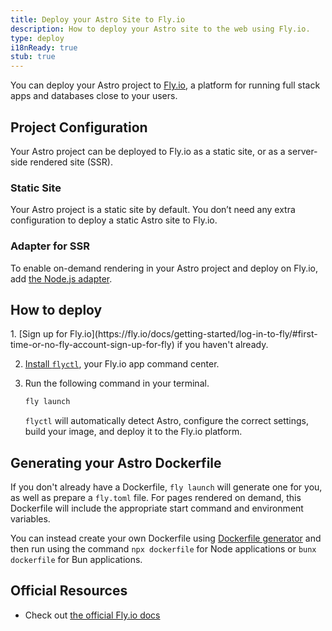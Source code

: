 ```yaml
---
title: Deploy your Astro Site to Fly.io
description: How to deploy your Astro site to the web using Fly.io.
type: deploy
i18nReady: true
stub: true
---
```


You can deploy your Astro project to [Fly.io](https://fly.io/), a platform for running full stack apps and databases close to your users.

## Project Configuration

Your Astro project can be deployed to Fly.io as a static site, or as a server-side rendered site (SSR).

### Static Site

Your Astro project is a static site by default. You don’t need any extra configuration to deploy a static Astro site to Fly.io.

### Adapter for SSR

To enable on-demand rendering in your Astro project and deploy on Fly.io, add [the Node.js adapter](/en/guides/integrations-guide/node/).

## How to deploy

<Steps>
1. [Sign up for Fly.io](https://fly.io/docs/getting-started/log-in-to-fly/#first-time-or-no-fly-account-sign-up-for-fly) if you haven't already.

2. [Install `flyctl`](https://fly.io/docs/hands-on/install-flyctl/), your Fly.io app command center.

3. Run the following command in your terminal.

    ```bash
    fly launch
    ```

	`flyctl` will automatically detect Astro, configure the correct settings, build your image, and deploy it to the Fly.io platform. 
</Steps>

## Generating your Astro Dockerfile

If you don't already have a Dockerfile, `fly launch` will generate one for you, as well as prepare a `fly.toml` file. For pages rendered on demand, this Dockerfile will include the appropriate start command and environment variables.

You can instead create your own Dockerfile using [Dockerfile generator](https://www.npmjs.com/package/@flydotio/dockerfile) and then run using the command `npx dockerfile` for Node applications or `bunx dockerfile` for Bun applications.

## Official Resources

- Check out [the official Fly.io docs](https://fly.io/docs/js/frameworks/astro/)
